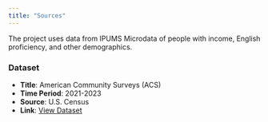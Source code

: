 ```yaml
---
title: "Sources"
---
```


The project uses data from IPUMS Microdata of people with income, English proficiency, and other demographics.

### Dataset
- **Title**: American Community Surveys (ACS)
- **Time Period**: 2021-2023
- **Source**: U.S. Census
- **Link**: [View Dataset](https://www.census.gov/newsroom/press-kits/2024/acs-5-year.html)